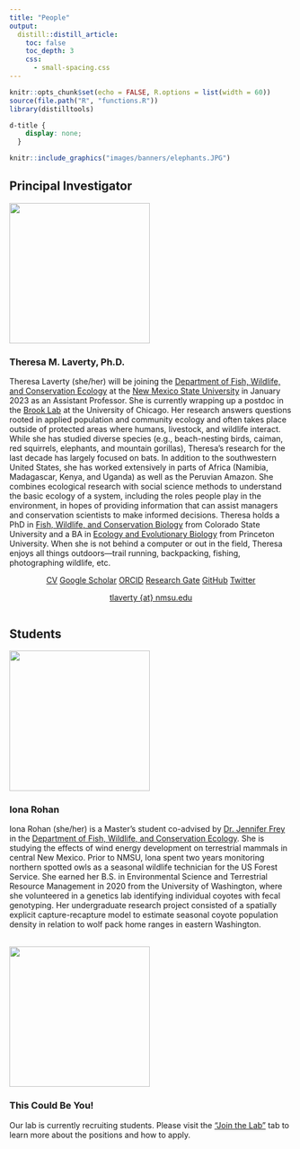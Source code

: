 ```yaml
---
title: "People"
output:
  distill::distill_article:
    toc: false
    toc_depth: 3
    css:
      - small-spacing.css
---
```



```r
knitr::opts_chunk$set(echo = FALSE, R.options = list(width = 60))
source(file.path("R", "functions.R"))
library(distilltools)
```

```css
d-title {
    display: none;
  }
```

```r
knitr::include_graphics("images/banners/elephants.JPG")
```

## Principal Investigator
:::float-left

<img src="images/people/theresa-laverty2.jpg" width="250px">

### Theresa M. Laverty, Ph.D.

Theresa Laverty (she/her) will be joining the [Department of Fish, Wildlife, and Conservation Ecology](https://fwce.nmsu.edu/) at the [New Mexico State University](https://nmsu.edu/) in January 2023 as an Assistant Professor. She is currently wrapping up a postdoc in the [Brook Lab](https://brooklab.org/) at the University of Chicago. Her research answers questions rooted in applied population and community ecology and often takes place outside of protected areas where humans, livestock, and wildlife interact. While she has studied diverse species (e.g., beach-nesting birds, caiman, red squirrels, elephants, and mountain gorillas), Theresa's research for the last decade has largely focused on bats. In addition to the southwestern United States, she has worked extensively in parts of Africa (Namibia, Madagascar, Kenya, and Uganda) as well as the Peruvian Amazon. She combines ecological research with social science methods to understand the basic ecology of a system, including the roles people play in the environment, in hopes of providing information that can assist managers and conservation scientists to make informed decisions. Theresa holds a PhD in [Fish, Wildlife, and Conservation Biology](https://warnercnr.colostate.edu/fwcb/) from Colorado State University and a BA in [Ecology and Evolutionary Biology](https://eeb.princeton.edu/) from Princeton University. When she is not behind a computer or out in the field, Theresa enjoys all things outdoors—trail running, backpacking, fishing, photographing wildlife, etc.

:::

<center>
<div style="display: inline-block">
<a href="attachments/Laverty_CV.pdf" class="icon-link" target="_blank" rel="noopener"><i class=""></i> CV</a> </div><div style="display: inline-block">
<a href="https://scholar.google.com/citations?user=lbgxJ2UAAAAJ&hl=en" class="icon-link" target="_blank" rel="noopener"><i class="ai ai-google-scholar"></i> Google Scholar</a> </div>
<div style="display: inline-block"><a href="https://orcid.org/0000-0003-1727-5943" class="icon-link" target="_blank" rel="noopener"><i class="ai ai-orcid"></i> ORCID</a> </div>
<div style="display: inline-block">
<a href="https://www.researchgate.net/profile/Theresa-Laverty-2" class="icon-link" target="_blank" rel="noopener"><i class="ai ai-researchgate"></i> Research Gate</a> </div>
<div style="display: inline-block">
<a href=https://github.com/theresalaverty class="icon-link" target="_blank" rel="noopener"><i class="fab fa-github"></i> GitHub</a> </div>
<div style="display: inline-block">
<a href=https://twitter.com/theresalaverty class="icon-link" target="_blank" rel="noopener"><i class="fab fa-twitter"></i> Twitter</a></div>
<div style="display: inline-block">
<a href=mailto:tlaverty@nmsu.edu class="icon-link" target="_blank" rel="noopener"> <i class="fa fa-envelope"></i> tlaverty {at} nmsu.edu</a>
</div>
</center>


## Students

:::float-left

<img src="images/people/iona-rohan.jpeg" width="250px">

### Iona Rohan 

Iona Rohan (she/her) is a Master’s student co-advised by [Dr. Jennifer Frey](https://fwce.nmsu.edu/faculty-staff/jennifer-frey.html) in the [Department of Fish, Wildlife, and Conservation Ecology](https://fwce.nmsu.edu/). She is studying the effects of wind energy development on terrestrial mammals in central New Mexico. Prior to NMSU, Iona spent two years monitoring northern spotted owls as a seasonal wildlife technician for the US Forest Service. She earned her B.S. in Environmental Science and Terrestrial Resource Management in 2020 from the University of Washington, where she volunteered in a genetics lab identifying individual coyotes with fecal genotyping. Her undergraduate research project consisted of a spatially explicit capture-recapture model to estimate seasonal coyote population density in relation to wolf pack home ranges in eastern Washington. 
\
\

<img src="images/people/NYTH.png" width="250px">

### This Could Be You!

Our lab is currently recruiting students. Please visit the ["Join the Lab"](join-the-lab.html) tab to learn more about the positions and how to apply.

:::
